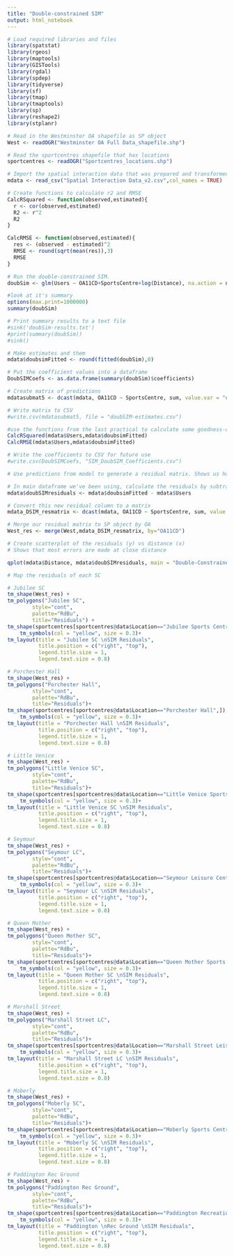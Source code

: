 ---
title: "Double-constrained SIM"
output: html_notebook
---

```{r}
# Load required libraries and files
library(spatstat)
library(rgeos)
library(maptools)
library(GISTools)
library(rgdal)
library(spdep)
library(tidyverse)
library(sf)
library(tmap)
library(tmaptools)
library(sp)
library(reshape2)
library(stplanr)

# Read in the Westminster OA shapefile as SP object
West <- readOGR("Westminster OA Full Data_shapefile.shp")

# Read the sportcentres shapefile that has locations
sportcentres <- readOGR("Sportcentres_locations.shp")

# Import the spatial interaction data that was prepared and transformed in Python
mdata <- read_csv("Spatial Interaction Data_v2.csv",col_names = TRUE)

# Create functions to calculate r2 and RMSE
CalcRSquared <- function(observed,estimated){
  r <- cor(observed,estimated)
  R2 <- r^2
  R2
}

CalcRMSE <- function(observed,estimated){
  res <- (observed - estimated)^2
  RMSE <- round(sqrt(mean(res)),3)
  RMSE
}

# Run the double-constrained SIM.
doubSim <- glm(Users ~ OA11CD+SportsCentre+log(Distance), na.action = na.exclude, family = poisson(link = "log"), data = mdata)

#look at it's summary
options(max.print=1000000)
summary(doubSim)
```
```{r}

# Print summary results to a text file
#sink('doubSim-results.txt')
#print(summary(doubSim))
#sink()

# Make estimates and them
mdata$doubsimFitted <- round(fitted(doubSim),0)

# Put the coefficient values into a dataframe
DoubSIMCoefs <- as.data.frame(summary(doubSim)$coefficients)

# Create matrix of predictions
mdatasubmat5 <- dcast(mdata, OA11CD ~ SportsCentre, sum, value.var = "doubsimFitted", margins=c("OA11CD", "SportsCentre"))

# Write matrix to CSV
#write.csv(mdatasubmat5, file = "doubSIM-estimates.csv")

#use the functions from the last practical to calculate some goodness-of-fit statistics
CalcRSquared(mdata$Users,mdata$doubsimFitted)
CalcRMSE(mdata$Users,mdata$doubsimFitted)

# Write the coefficients to CSV for future use
#write.csv(DoubSIMCoefs, "SIM_DoubSIM_Coefficients.csv")
```
```{r}
# Use predictions from model to generate a residual matrix. Shows us how the model does predicting the number of users by OA to each SC.

# In main dataframe we've been using, calculate the residuals by subtracting the estimates from the actual, and keep only that column
mdata$doubSIMresiduals <- mdata$doubsimFitted - mdata$Users

# Convert this new residual column to a matrix
mdata_DSIM_resmatrix <- dcast(mdata, OA11CD ~ SportsCentre, sum, value.var = "doubSIMresiduals", margins=c("OA11CD", "SportsCentre"))

# Merge our residual matrix to SP object by OA
West_res <- merge(West,mdata_DSIM_resmatrix, by="OA11CD")

# Create scatterplot of the residuals (y) vs distance (x)
# Shows that most errors are made at close distance

qplot(mdata$Distance, mdata$doubSIMresiduals, main = "Double-Constrained SIM Residuals by Distance", xlab="Distance (metres)", ylab="Residuals") + theme_bw() + theme(plot.title = element_text(hjust = 0.5))
```

```{r}
# Map the residuals of each SC

# Jubilee SC
tm_shape(West_res) +
tm_polygons("Jubilee SC",
        style="cont",
        palette="RdBu",
        title="Residuals") +
tm_shape(sportcentres[sportcentres@data$Location=="Jubilee Sports Centre",]) +
    tm_symbols(col = "yellow", size = 0.3)+
tm_layout(title = "Jubilee SC \nSIM Residuals",
          title.position = c("right", "top"),
          legend.title.size = 1,
          legend.text.size = 0.8)
```
```{r}
# Porchester Hall
tm_shape(West_res) +
tm_polygons("Porchester Hall",
        style="cont",
        palette="RdBu",
        title="Residuals")+
tm_shape(sportcentres[sportcentres@data$Location=="Porchester Hall",]) +
    tm_symbols(col = "yellow", size = 0.3)+
tm_layout(title = "Porchester Hall \nSIM Residuals",
          title.position = c("right", "top"),
          legend.title.size = 1,
          legend.text.size = 0.8)
```

```{r}
# Little Venice
tm_shape(West_res) +
tm_polygons("Little Venice SC",
        style="cont",
        palette="RdBu",
        title="Residuals")+
tm_shape(sportcentres[sportcentres@data$Location=="Little Venice Sports Centre",]) +
    tm_symbols(col = "yellow", size = 0.3)+
tm_layout(title = "Little Venice SC \nSIM Residuals",
          title.position = c("right", "top"),
          legend.title.size = 1,
          legend.text.size = 0.8)
```

```{r}
# Seymour
tm_shape(West_res) +
tm_polygons("Seymour LC",
        style="cont",
        palette="RdBu",
        title="Residuals")+
tm_shape(sportcentres[sportcentres@data$Location=="Seymour Leisure Centre",]) +
    tm_symbols(col = "yellow", size = 0.3)+
tm_layout(title = "Seymour LC \nSIM Residuals",
          title.position = c("right", "top"),
          legend.title.size = 1,
          legend.text.size = 0.8)
```

```{r}
# Queen Mother
tm_shape(West_res) +
tm_polygons("Queen Mother SC",
        style="cont",
        palette="RdBu",
        title="Residuals")+
tm_shape(sportcentres[sportcentres@data$Location=="Queen Mother Sports Centre",]) +
    tm_symbols(col = "yellow", size = 0.3)+
tm_layout(title = "Queen Mother SC \nSIM Residuals",
          title.position = c("right", "top"),
          legend.title.size = 1,
          legend.text.size = 0.8)
```

```{r}
# Marshall Street
tm_shape(West_res) +
tm_polygons("Marshall Street LC",
        style="cont",
        palette="RdBu",
        title="Residuals")+
tm_shape(sportcentres[sportcentres@data$Location=="Marshall Street Leisure Centre",]) +
    tm_symbols(col = "yellow", size = 0.3)+
tm_layout(title = "Marshall Street LC \nSIM Residuals",
          title.position = c("right", "top"),
          legend.title.size = 1,
          legend.text.size = 0.8)
```

```{r}
# Moberly
tm_shape(West_res) +
tm_polygons("Moberly SC",
        style="cont",
        palette="RdBu",
        title="Residuals")+
tm_shape(sportcentres[sportcentres@data$Location=="Moberly Sports Centre",]) +
    tm_symbols(col = "yellow", size = 0.3)+
tm_layout(title = "Moberly SC \nSIM Residuals",
          title.position = c("right", "top"),
          legend.title.size = 1,
          legend.text.size = 0.8)

```

```{r}
# Paddington Rec Ground
tm_shape(West_res) +
tm_polygons("Paddington Rec Ground",
        style="cont",
        palette="RdBu",
        title="Residuals")+
tm_shape(sportcentres[sportcentres@data$Location=="Paddington Recreation Ground",]) +
    tm_symbols(col = "yellow", size = 0.3)+
tm_layout(title = "Paddington \nRec Ground \nSIM Residuals",
          title.position = c("right", "top"),
          legend.title.size = 1,
          legend.text.size = 0.8)
```


